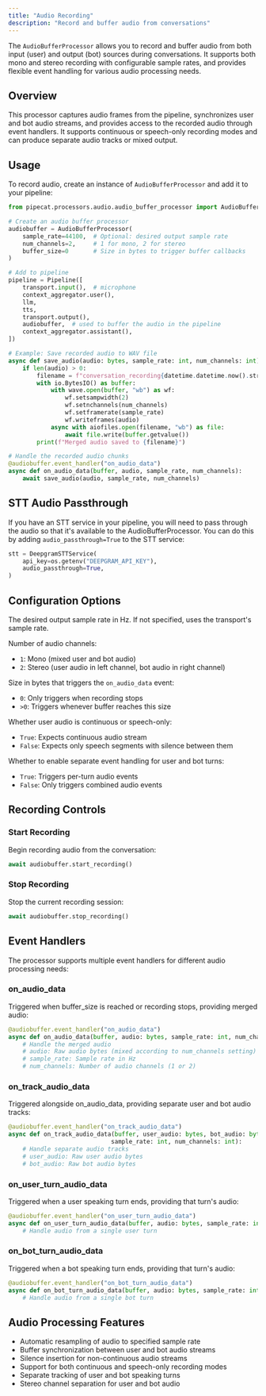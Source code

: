 ```yaml
---
title: "Audio Recording"
description: "Record and buffer audio from conversations"
---
```


The `AudioBufferProcessor` allows you to record and buffer audio from both input (user) and output (bot) sources during conversations. It supports both mono and stereo recording with configurable sample rates, and provides flexible event handling for various audio processing needs.

## Overview

This processor captures audio frames from the pipeline, synchronizes user and bot audio streams, and provides access to the recorded audio through event handlers. It supports continuous or speech-only recording modes and can produce separate audio tracks or mixed output.

## Usage

To record audio, create an instance of `AudioBufferProcessor` and add it to your pipeline:

```python
from pipecat.processors.audio.audio_buffer_processor import AudioBufferProcessor

# Create an audio buffer processor
audiobuffer = AudioBufferProcessor(
    sample_rate=44100,  # Optional: desired output sample rate
    num_channels=2,     # 1 for mono, 2 for stereo
    buffer_size=0       # Size in bytes to trigger buffer callbacks
)

# Add to pipeline
pipeline = Pipeline([
    transport.input(),  # microphone
    context_aggregator.user(),
    llm,
    tts,
    transport.output(),
    audiobuffer,  # used to buffer the audio in the pipeline
    context_aggregator.assistant(),
])

# Example: Save recorded audio to WAV file
async def save_audio(audio: bytes, sample_rate: int, num_channels: int):
    if len(audio) > 0:
        filename = f"conversation_recording{datetime.datetime.now().strftime('%Y%m%d_%H%M%S')}.wav"
        with io.BytesIO() as buffer:
            with wave.open(buffer, "wb") as wf:
                wf.setsampwidth(2)
                wf.setnchannels(num_channels)
                wf.setframerate(sample_rate)
                wf.writeframes(audio)
            async with aiofiles.open(filename, "wb") as file:
                await file.write(buffer.getvalue())
        print(f"Merged audio saved to {filename}")

# Handle the recorded audio chunks
@audiobuffer.event_handler("on_audio_data")
async def on_audio_data(buffer, audio, sample_rate, num_channels):
    await save_audio(audio, sample_rate, num_channels)
```

## STT Audio Passthrough

If you have an STT service in your pipeline, you will need to pass through the audio so that it's available to the AudioBufferProcessor. You can do this by adding `audio_passthrough=True` to the STT service:

```python
stt = DeepgramSTTService(
    api_key=os.getenv("DEEPGRAM_API_KEY"),
    audio_passthrough=True,
)
```

## Configuration Options

<ParamField path="sample_rate" type="Optional[int]" default="None">
  The desired output sample rate in Hz. If not specified, uses the transport's
  sample rate.
</ParamField>

<ParamField path="num_channels" type="int" default="1">

Number of audio channels:

- `1`: Mono (mixed user and bot audio)
- `2`: Stereo (user audio in left channel, bot audio in right channel)

</ParamField>

<ParamField path="buffer_size" type="int" default="0">
  
  Size in bytes that triggers the `on_audio_data` event:
  - `0`: Only triggers when recording stops
  - `>0`: Triggers whenever buffer reaches this size

</ParamField>

<ParamField path="user_continuous_stream" type="bool" default="True">
  
  Whether user audio is continuous or speech-only:
  - `True`: Expects continuous audio stream
  - `False`: Expects only speech segments with silence between them

</ParamField>

<ParamField path="enable_turn_audio" type="bool" default="False">

Whether to enable separate event handling for user and bot turns:

- `True`: Triggers per-turn audio events
- `False`: Only triggers combined audio events

</ParamField>

## Recording Controls

### Start Recording

Begin recording audio from the conversation:

```python
await audiobuffer.start_recording()
```

### Stop Recording

Stop the current recording session:

```python
await audiobuffer.stop_recording()
```

## Event Handlers

The processor supports multiple event handlers for different audio processing needs:

### on_audio_data

Triggered when buffer_size is reached or recording stops, providing merged audio:

```python
@audiobuffer.event_handler("on_audio_data")
async def on_audio_data(buffer, audio: bytes, sample_rate: int, num_channels: int):
    # Handle the merged audio
    # audio: Raw audio bytes (mixed according to num_channels setting)
    # sample_rate: Sample rate in Hz
    # num_channels: Number of audio channels (1 or 2)
```

### on_track_audio_data

Triggered alongside on_audio_data, providing separate user and bot audio tracks:

```python
@audiobuffer.event_handler("on_track_audio_data")
async def on_track_audio_data(buffer, user_audio: bytes, bot_audio: bytes,
                             sample_rate: int, num_channels: int):
    # Handle separate audio tracks
    # user_audio: Raw user audio bytes
    # bot_audio: Raw bot audio bytes
```

### on_user_turn_audio_data

Triggered when a user speaking turn ends, providing that turn's audio:

```python
@audiobuffer.event_handler("on_user_turn_audio_data")
async def on_user_turn_audio_data(buffer, audio: bytes, sample_rate: int, num_channels: int):
    # Handle audio from a single user turn
```

### on_bot_turn_audio_data

Triggered when a bot speaking turn ends, providing that turn's audio:

```python
@audiobuffer.event_handler("on_bot_turn_audio_data")
async def on_bot_turn_audio_data(buffer, audio: bytes, sample_rate: int, num_channels: int):
    # Handle audio from a single bot turn
```

## Audio Processing Features

- Automatic resampling of audio to specified sample rate
- Buffer synchronization between user and bot audio streams
- Silence insertion for non-continuous audio streams
- Support for both continuous and speech-only recording modes
- Separate tracking of user and bot speaking turns
- Stereo channel separation for user and bot audio

